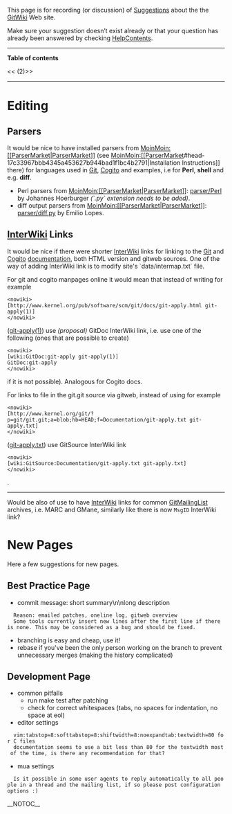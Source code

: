This page is for recording (or discussion) of [[GitWikiSuggestions|Suggestions]] about the the [[FrontPage|[[GitWiki]]]] Web site.

Make sure your suggestion doesn’t exist already or that your question has already been answered by checking [[HelpContents]].

----
<b>Table of contents</b>

<<<!-- ! TOC here -->(2)>>
----

= Editing =

== Parsers ==
It would be nice to have installed parsers from [[MoinMoin:[[ParserMarket]]|[[ParserMarket]]]] (see [[MoinMoin:[[ParserMarket]]#head-17c33967bbb4345a453627b944bad1f1bc4b2791|Installation Instructions]] there) for languages used in [[Git]], [[Cogito]] and examples, i.e for <b>Perl</b>, <b>shell</b> and e.g. <b>diff</b>.
* Perl parsers from [[MoinMoin:[[ParserMarket]]|[[ParserMarket]]]]: [[MoinMoin:parser/Perl|parser/Perl]] by Johannes Hoerburger <i>(`.py` extension needs to be aded)</i>.
* diff output parsers from [[MoinMoin:[[ParserMarket]]|[[ParserMarket]]]]: [[MoinMoin:parser/diff.py|parser/diff.py]] by Emilio Lopes.

== [[InterWiki]] Links ==
It would be nice if there were shorter [[InterWiki]] links for linking to the [[Git]] and [[Cogito]] [[GitDocumentation|documentation]], both HTML version and gitweb sources. One of the way of adding InterWiki link is to modify site's `data/intermap.txt` file.

For git and cogito manpages online it would mean that instead of writing for example
<pre><nowiki>
[http://www.kernel.org/pub/software/scm/git/docs/git-apply.html git-apply(1)]
</nowiki></pre>
([http://www.kernel.org/pub/software/scm/git/docs/git-apply.html git-apply(1)]) use <i>(proposal)</i> GitDoc InterWiki link, i.e. use one of the following (ones that are possible to create)
<pre><nowiki>
[wiki:GitDoc:git-apply git-apply(1)]
GitDoc:git-apply
</nowiki></pre>
if it is not possible). Analogous for Cogito docs. 

For links to file in the git.git source via gitweb, instead of using for example
<pre><nowiki>
[http://www.kernel.org/git/?p=git/git.git;a=blob;hb=HEAD;f=Documentation/git-apply.txt git-apply.txt]
</nowiki></pre>
([http://www.kernel.org/git/?p=git/git.git;a=blob;hb=HEAD;f=Documentation/git-apply.txt git-apply.txt]) use GitSource InterWiki link
<pre><nowiki>
[wiki:GitSource:Documentation/git-apply.txt git-apply.txt]
</nowiki></pre>.

----
Would be also of use to have [[InterWiki]] links for common [[GitCommunity|[[GitMailingList]]]] archives, i.e. MARC and GMane, similarly like there is now <code><nowiki>MsgID</nowiki></code> InterWiki link?

= New Pages =

Here a few suggestions for new pages.

== Best Practice Page ==
* commit message: short summary\n\nlong description
   Reason: emailed patches, oneline log, gitweb overview
   Some tools currently insert new lines after the first line if there is none. This may be considered as a bug and should be fixed.
* branching is easy and cheap, use it!
* rebase if you've been the only person working on the branch to prevent unnecessary merges (making the history complicated)

== Development Page ==
* common pitfalls
** run make test after patching
** check for correct whitespaces (tabs, no spaces for indentation, no space at eol)
* editor settings
   vim:tabstop=8:softtabstop=8:shiftwidth=8:noexpandtab:textwidth=80 for C files
   documentation seems to use a bit less than 80 for the textwidth most of the time, is there any recommendation for that?
* mua settings
   Is it possible in some user agents to reply automatically to all people in a thread and the mailing list, if so please post configuration options :)

__NOTOC__